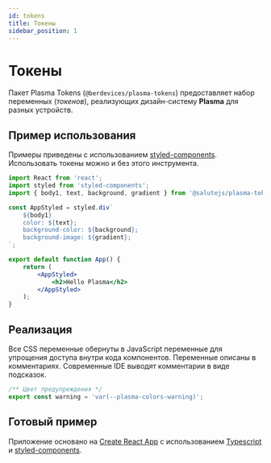 ```yaml
---
id: tokens
title: Токены
sidebar_position: 1
---
```


# Токены
Пакет Plasma Tokens (`@berdevices/plasma-tokens`) предоставляет набор переменных (_токенов_), реализующих дизайн-систему **Plasma** для разных устройств.

## Пример использования

Примеры приведены с использованием [styled-components](https://styled-components.com/).
Использовать токены можно и без этого инструмента.

```jsx title="App.tsx"
import React from 'react';
import styled from 'styled-components';
import { body1, text, background, gradient } from '@salutejs/plasma-tokens';

const AppStyled = styled.div`
    ${body1}
    color: ${text};
    background-color: ${background};
    background-image: ${gradient};
`;

export default function App() {
    return (
        <AppStyled>
            <h2>Hello Plasma</h2>
        </AppStyled>
    );
}
```

## Реализация

Все CSS переменные обернуты в JavaScript переменные для упрощения доступа внутри кода компонентов.
Переменные описаны в комментариях. Современные IDE выводят комментарии в виде подсказок.

```js
/** Цвет предупреждения */
export const warning = 'var(--plasma-colors-warning)';
```

## Готовый пример

Приложение основано на [Create React App](https://create-react-app.dev) c использованием [Typescript](https://www.typescriptlang.org/) и [styled-components](https://styled-components.com/).
